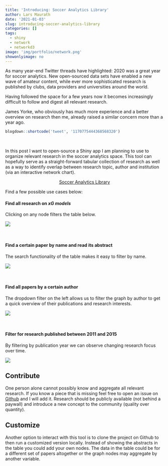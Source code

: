 ```yaml
---
title: 'Introducing: Soccer Analytics Library'
author: Lars Maurath
date: '2021-01-03'
slug: introducing-soccer-analytics-library
categories: []
tags:
  - shiny
  - network
  - networkd3
image: 'img/portfolio/network.png'
showonlyimage: no
---
```


<meta name="twitter:card" content="summary_large_image">
<meta name="twitter:site" content="@thesignigame">
<meta name="twitter:creator" content="@thesignigame">
<meta name="twitter:title" content="Introducing: Soccer Analytics Library">
<meta name="twitter:description" content="As many year-end Twitter threads have highlighted: 2020 was a great year for soccer analytics. New open-sourced data sets have enabled a new wave of amateur content, while ever more sophisticated research is published by clubs, data providers and universities around the world. Having followed the space for a few years now it becomes increasingly difficult to follow and digest all relevant research. ">
<meta name="twitter:image" content="https://raw.githubusercontent.com/larsmaurath/significant-game/master/public/img/portfolio/network.png">

As many year-end Twitter threads have highlighted: 2020 was a great year for soccer analytics. New open-sourced data sets have enabled a new wave of amateur content, while ever more sophisticated research is published by clubs, data providers and universities around the world.

Having followed the space for a few years now it becomes increasingly difficult to follow and digest all relevant research. 

James Yorke, who obviously has much more experience and a better overview on research then me, already raised a similar concern more than a year ago.

```r
blogdown::shortcode('tweet', '1170775444368568320')
```

<br>

In this post I want to open-source a Shiny app I am planning to use to organize relevant research in the soccer analytics space. This tool can hopefully serve as a straight-forward tabular collection of research as well as a way to identify overlap between research topic, author and institution (via an interactive network chart).

<center>

[Soccer Analytics Library](https://larsmaurath.shinyapps.io/soccer-analytics-library){target="_blank"}

</center>

Find a few possible use cases below:

#### Find all research on *xG models*

Clicking on any node filters the table below.

![](/portfolio/2021-01-03-introducing-soccer-analytics-library_files/topic.gif)

<br>

#### Find a certain paper by name and read its abstract

The search functionality of the table makes it easy to filter by name.

![](/portfolio/2021-01-03-introducing-soccer-analytics-library_files/paper.gif)

<br>

#### Find all papers by a certain author

The dropdown filter on the left allows us to filter the graph by author to get a quick overview of their publications and research interests.

![](/portfolio/2021-01-03-introducing-soccer-analytics-library_files/author.gif)

<br>

#### Filter for research published between 2011 and 2015

By filtering by publication year we can observe changing research focus over time.

![](/portfolio/2021-01-03-introducing-soccer-analytics-library_files/date.gif)

## Contribute

One person alone cannot possibly know and aggregate all relevant research. If you know a piece that is missing feel free to open an issue on [Github](https://github.com/larsmaurath/soccer-analytics-library){target="_blank"} and I will add it. Research should be publicly available (not behind a paywall) and introduce a new concept to the community (quality over quantity).

## Customize

Another option to interact with this tool is to clone the project on Github to then run a customized version locally. Instead of showing the abstracts in the table you could add your own nodes. The data in the table could be for a different set of papers altogether or the graph nodes may aggregate by another variable.